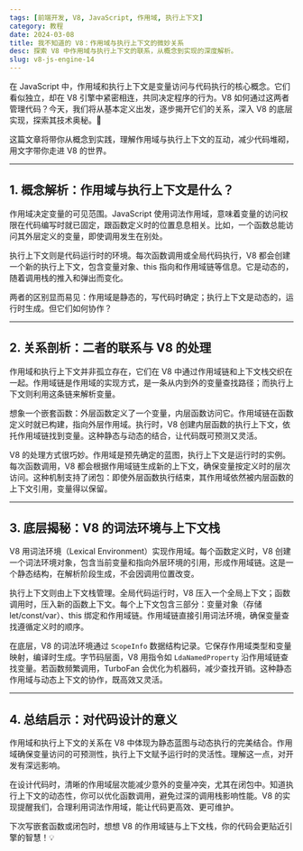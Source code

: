 ```yaml
---
tags: [前端开发, V8, JavaScript, 作用域, 执行上下文]
category: 教程
date: 2024-03-08
title: 我不知道的 V8：作用域与执行上下文的微妙关系
desc: 探索 V8 中作用域与执行上下文的联系，从概念到实现的深度解析。
slug: v8-js-engine-14
---
```


在 JavaScript 中，作用域和执行上下文是变量访问与代码执行的核心概念。它们看似独立，却在 V8 引擎中紧密相连，共同决定程序的行为。V8 如何通过这两者管理代码？今天，我们将从基本定义出发，逐步揭开它们的关系，深入 V8 的底层实现，探索其技术奥秘。🚀

这篇文章将带你从概念到实践，理解作用域与执行上下文的互动，减少代码堆砌，用文字带你走进 V8 的世界。

---

## 1. 概念解析：作用域与执行上下文是什么？

作用域决定变量的可见范围。JavaScript 使用词法作用域，意味着变量的访问权限在代码编写时就已固定，跟函数定义时的位置息息相关。比如，一个函数总能访问其外层定义的变量，即使调用发生在别处。

执行上下文则是代码运行时的环境。每次函数调用或全局代码执行，V8 都会创建一个新的执行上下文，包含变量对象、this 指向和作用域链等信息。它是动态的，随着调用栈的推入和弹出而变化。

两者的区别显而易见：作用域是静态的，写代码时确定；执行上下文是动态的，运行时生成。但它们如何协作？

---

## 2. 关系剖析：二者的联系与 V8 的处理

作用域和执行上下文并非孤立存在，它们在 V8 中通过作用域链和上下文栈交织在一起。作用域链是作用域的实现方式，是一条从内到外的变量查找路径；而执行上下文则利用这条链来解析变量。

想象一个嵌套函数：外层函数定义了一个变量，内层函数访问它。作用域链在函数定义时就已构建，指向外层作用域。执行时，V8 创建内层函数的执行上下文，依托作用域链找到变量。这种静态与动态的结合，让代码既可预测又灵活。

V8 的处理方式很巧妙。作用域是预先确定的蓝图，执行上下文是运行时的实例。每次函数调用，V8 都会根据作用域链生成新的上下文，确保变量按定义时的层次访问。这种机制支持了闭包：即使外层函数执行结束，其作用域依然被内层函数的上下文引用，变量得以保留。

---

## 3. 底层揭秘：V8 的词法环境与上下文栈

V8 用词法环境（Lexical Environment）实现作用域。每个函数定义时，V8 创建一个词法环境对象，包含当前变量和指向外层环境的引用，形成作用域链。这是一个静态结构，在解析阶段生成，不会因调用位置改变。

执行上下文则由上下文栈管理。全局代码运行时，V8 压入一个全局上下文；函数调用时，压入新的函数上下文。每个上下文包含三部分：变量对象（存储 let/const/var）、this 绑定和作用域链。作用域链直接引用词法环境，确保变量查找遵循定义时的顺序。

在底层，V8 的词法环境通过 `ScopeInfo` 数据结构记录。它保存作用域类型和变量映射，编译时生成。字节码层面，V8 用指令如 `LdaNamedProperty` 沿作用域链查找变量。若函数频繁调用，TurboFan 会优化为机器码，减少查找开销。这种静态作用域与动态上下文的协作，既高效又灵活。

---

## 4. 总结启示：对代码设计的意义

作用域和执行上下文的关系在 V8 中体现为静态蓝图与动态执行的完美结合。作用域确保变量访问的可预测性，执行上下文赋予运行时的灵活性。理解这一点，对开发有深远影响。

在设计代码时，清晰的作用域层次能减少意外的变量冲突，尤其在闭包中。知道执行上下文的动态性，你可以优化函数调用，避免过深的调用栈影响性能。V8 的实现提醒我们，合理利用词法作用域，能让代码更高效、更可维护。

下次写嵌套函数或闭包时，想想 V8 的作用域链与上下文栈，你的代码会更贴近引擎的智慧！💡
